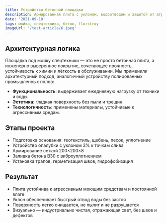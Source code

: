 ```yaml
---
title: Устройство бетонной площадки 
description: Армированная плита с уклоном, водоотводом и защитой от агрессивных моющих составов
date: '2021-09-10'
tags: мойка, спецтехника, бетон, florstroy
imageUrl: '/test-article/6.jpeg'
---
```


<Quote
  content="Площадка спроектирована с учётом химической нагрузки и интенсивного водоотвода."
  author="FlorStroy"
  cite="https://florstroy.ru/"
/>

## Архитектурная логика

Площадка под мойку спецтехники — это не просто бетонная плита, а инженерно выверенное покрытие, сочетающее прочность, устойчивость к химии и лёгкость в обслуживании. Мы применили архитектурный подход, аналогичный устройству полированных промышленных полов:

- **Функциональность**: выдерживает ежедневную нагрузку от техники и воды.
- **Эстетика**: гладкая поверхность без пыли и трещин.
- **Технологичность**: применены материалы, устойчивые к агрессивным средам.

## Этапы проекта

- Подготовка основания: геотекстиль, щебень, песок, уплотнение
- Устройство опалубки с уклоном 3% к точкам слива
- Армирование сеткой 200×200×8
- Заливка бетона B30 с виброуплотнением
- Установка трапов, герметизация швов, гидрофобизация

<ArticleImage src="/test-article/6.jpeg" alt="Бетонная площадка под мойку спецтехники" />

## Результат

- Плита устойчива к агрессивным моющим средствам и постоянной влаге
- Уклон обеспечивает быстрый отвод воды без застоя
- Поверхность легко очищается, не пылит и не разрушается
- Визуально — индустриально чистая, отражающая свет, без швов и дефектов

<Quote
  content="Мойка работает ежедневно, бетон выдерживает химию и давление воды без повреждений."
  author="Технический специалист FlorStroy"
  cite="https://florstroy.ru/"
/>
